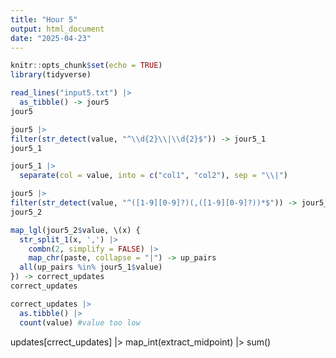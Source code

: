 ```yaml
---
title: "Hour 5"
output: html_document
date: "2025-04-23"
---
```


```r
knitr::opts_chunk$set(echo = TRUE)
library(tidyverse)
```

```r
read_lines("input5.txt") |>
  as_tibble() -> jour5
jour5
```


```r
jour5 |>
filter(str_detect(value, "^\\d{2}\\|\\d{2}$")) -> jour5_1
jour5_1
```

```r
jour5_1 |>
  separate(col = value, into = c("col1", "col2"), sep = "\\|") 
```

```r
jour5 |>
filter(str_detect(value, "^([1-9][0-9]?)(,([1-9][0-9]?))*$")) -> jour5_2
jour5_2
```



```r
map_lgl(jour5_2$value, \(x) {
  str_split_1(x, ',') |>
    combn(2, simplify = FALSE) |>
    map_chr(paste, collapse = "|") -> up_pairs
  all(up_pairs %in% jour5_1$value)
}) -> correct_updates
correct_updates
```

```r
correct_updates |>
  as.tibble() |>
  count(value) #value too low
```


updates[crrect_updates] |>
map_int(extract_midpoint) |>
sum()
